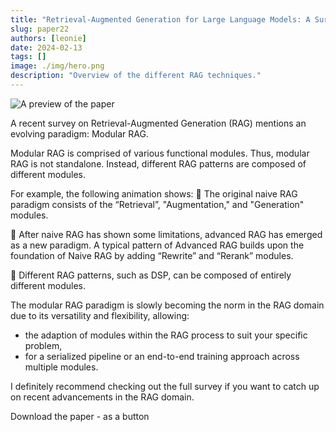 ```yaml
---
title: "Retrieval-Augmented Generation for Large Language Models: A Survey"
slug: paper22
authors: [leonie]
date: 2024-02-13
tags: []
image: ./img/hero.png
description: "Overview of the different RAG techniques."
---
```

![A preview of the paper](./img/hero.png)

<!-- truncate -->


A recent survey on Retrieval-Augmented Generation (RAG) mentions an evolving paradigm:
Modular RAG. 

Modular RAG is comprised of various functional modules. Thus, modular RAG is not standalone. Instead, different RAG patterns are composed of different modules.   

For example, the following animation shows: 
🥚 The original naive RAG paradigm consists of the “Retrieval”, "Augmentation," and "Generation" modules.

🐣 After naive RAG has shown some limitations, advanced RAG has emerged as a new paradigm. A typical pattern of Advanced RAG builds upon the foundation of Naive RAG by adding “Rewrite” and “Rerank” modules. 

🐓 Different RAG patterns, such as DSP, can be composed of entirely different modules.  

The modular RAG paradigm is slowly becoming the norm in the RAG domain due to its versatility and flexibility, allowing: 
- the adaption of modules within the RAG process to suit your specific problem, 
- for a serialized pipeline or an end-to-end training approach across multiple modules.

I definitely recommend checking out the full survey if you want to catch up on recent advancements in the RAG domain.

<p>
  <DownloadButton link={require('./download/2312.10997.pdf').default}>Download the paper - as a button</DownloadButton>
</p>

<!-- We could create a specific template for Paper Review's -->

<WhatNext />
